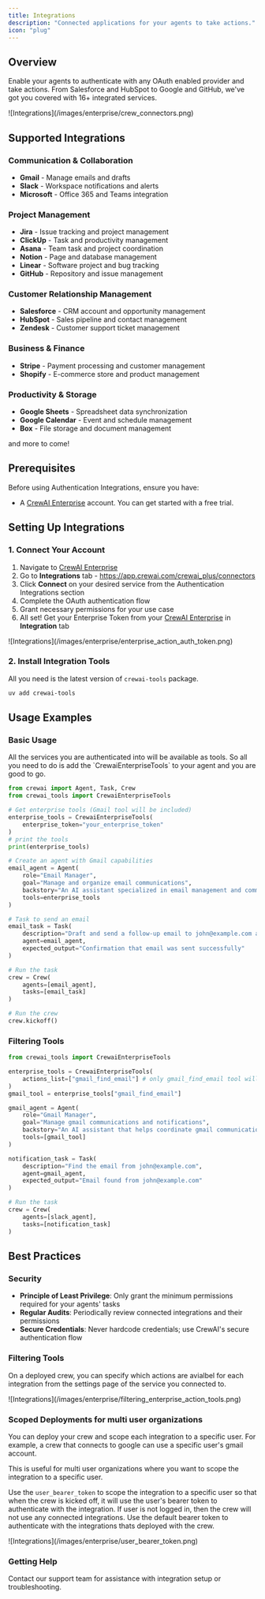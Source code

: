 ```yaml
---
title: Integrations
description: "Connected applications for your agents to take actions."
icon: "plug"
---
```


## Overview

Enable your agents to authenticate with any OAuth enabled provider and take actions. From Salesforce and HubSpot to Google and GitHub, we've got you covered with 16+ integrated services.

<Frame>
  ![Integrations](/images/enterprise/crew_connectors.png)
</Frame>

## Supported Integrations

### **Communication & Collaboration**
- **Gmail** - Manage emails and drafts
- **Slack** - Workspace notifications and alerts
- **Microsoft** - Office 365 and Teams integration

### **Project Management**
- **Jira** - Issue tracking and project management
- **ClickUp** - Task and productivity management
- **Asana** - Team task and project coordination
- **Notion** - Page and database management
- **Linear** - Software project and bug tracking
- **GitHub** - Repository and issue management

### **Customer Relationship Management**
- **Salesforce** - CRM account and opportunity management
- **HubSpot** - Sales pipeline and contact management
- **Zendesk** - Customer support ticket management

### **Business & Finance**
- **Stripe** - Payment processing and customer management
- **Shopify** - E-commerce store and product management

### **Productivity & Storage**
- **Google Sheets** - Spreadsheet data synchronization
- **Google Calendar** - Event and schedule management
- **Box** - File storage and document management

and more to come!

## Prerequisites

Before using Authentication Integrations, ensure you have:

- A [CrewAI Enterprise](https://app.crewai.com) account. You can get started with a free trial.


## Setting Up Integrations

### 1. Connect Your Account

1. Navigate to [CrewAI Enterprise](https://app.crewai.com)
2. Go to **Integrations** tab - https://app.crewai.com/crewai_plus/connectors
3. Click **Connect** on your desired service from the Authentication Integrations section
4. Complete the OAuth authentication flow
5. Grant necessary permissions for your use case
6. All set! Get your Enterprise Token from your [CrewAI Enterprise](https://app.crewai.com) in **Integration** tab

<Frame>
  ![Integrations](/images/enterprise/enterprise_action_auth_token.png)
</Frame>

### 2. Install Integration Tools

All you need is the latest version of `crewai-tools` package.

```bash
uv add crewai-tools
```

## Usage Examples

### Basic Usage
<Tip>
  All the services you are authenticated into will be available as tools. So all you need to do is add the `CrewaiEnterpriseTools` to your agent and you are good to go.
</Tip>

```python
from crewai import Agent, Task, Crew
from crewai_tools import CrewaiEnterpriseTools

# Get enterprise tools (Gmail tool will be included)
enterprise_tools = CrewaiEnterpriseTools(
    enterprise_token="your_enterprise_token"
)
# print the tools
print(enterprise_tools)

# Create an agent with Gmail capabilities
email_agent = Agent(
    role="Email Manager",
    goal="Manage and organize email communications",
    backstory="An AI assistant specialized in email management and communication.",
    tools=enterprise_tools
)

# Task to send an email
email_task = Task(
    description="Draft and send a follow-up email to john@example.com about the project update",
    agent=email_agent,
    expected_output="Confirmation that email was sent successfully"
)

# Run the task
crew = Crew(
    agents=[email_agent],
    tasks=[email_task]
)

# Run the crew
crew.kickoff()
```

### Filtering Tools

```python
from crewai_tools import CrewaiEnterpriseTools

enterprise_tools = CrewaiEnterpriseTools(
    actions_list=["gmail_find_email"] # only gmail_find_email tool will be available
)
gmail_tool = enterprise_tools["gmail_find_email"]

gmail_agent = Agent(
    role="Gmail Manager",
    goal="Manage gmail communications and notifications",
    backstory="An AI assistant that helps coordinate gmail communications.",
    tools=[gmail_tool]
)

notification_task = Task(
    description="Find the email from john@example.com",
    agent=gmail_agent,
    expected_output="Email found from john@example.com"
)

# Run the task
crew = Crew(
    agents=[slack_agent],
    tasks=[notification_task]
)
```

## Best Practices

### Security
- **Principle of Least Privilege**: Only grant the minimum permissions required for your agents' tasks
- **Regular Audits**: Periodically review connected integrations and their permissions
- **Secure Credentials**: Never hardcode credentials; use CrewAI's secure authentication flow


### Filtering Tools
On a deployed crew, you can specify which actions are avialbel for each integration from the settings page of the service you connected to.

<Frame>
  ![Integrations](/images/enterprise/filtering_enterprise_action_tools.png)
</Frame>


### Scoped Deployments for multi user organizations
You can deploy your crew and scope each integration to a specific user. For example, a crew that connects to google can use a specific user's gmail account.

<Tip>
  This is useful for multi user organizations where you want to scope the integration to a specific user.
</Tip>


Use the `user_bearer_token` to scope the integration to a specific user so that when the crew is kicked off, it will use the user's bearer token to authenticate with the integration. If user is not logged in, then the crew will not use any connected integrations. Use the default bearer token to authenticate with the integrations thats deployed with the crew.

<Frame>
  ![Integrations](/images/enterprise/user_bearer_token.png)
</Frame>



### Getting Help

<Card title="Need Help?" icon="headset" href="mailto:support@crewai.com">
  Contact our support team for assistance with integration setup or troubleshooting.
</Card>
